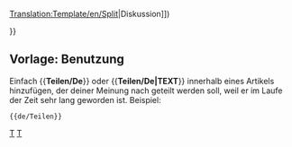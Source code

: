 <noinclude>[[Translation:Template/en/Split]]</noinclude><noinclude></noinclude>{{de/Ambox| Typ   = Bewegen
| Bild  =en/Split.png| Text  = <strong>Teilen</strong><br>Es wurde vorgeschlagen, dass diese Seite in mehrere Seiten geteilt werden soll. ([[{{{discuss|{{TALKPAGENAME}}}}}|Diskussion]])<p>{{{1|}}}</p>
}}<includeonly>{{{2|[[Category:en/Articles to be split]]}}}</includeonly><noinclude>

==Vorlage: Benutzung==
Einfach <nowiki>{{</nowiki>'''Teilen/De'''<nowiki>}}</nowiki> oder <nowiki>{{</nowiki>'''Teilen/De|TEXT'''<nowiki>}}</nowiki> innerhalb eines Artikels hinzufügen, der deiner Meinung nach geteilt werden soll, weil er im Laufe der Zeit sehr lang geworden ist. Beispiel: 
<pre>{{de/Teilen}}</pre>

[[Category:de/Vorlagen|T]][[Category:de/Message-Boxen|T]]</noinclude>